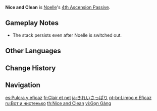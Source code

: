 {{Talent Infobox
|image         = Talent Nice and Clean.png
|character     = Noelle
|type          = 4th Ascension Passive
|info          = Every 4 [[Favonius Bladework - Maid|Normal or Charged Attack]] hits will decrease the CD of [[Breastplate]] by 1s.<br>Hitting multiple opponents with a single attack is only counted as 1 hit.
|utility1      = Cooldown Reduction
|utility2      = Charged Attack
}}
'''Nice and Clean''' is [[Noelle]]'s [[4th Ascension Passive]].

==Gameplay Notes==
* The stack persists even after Noelle is switched out.
<!-- Pending test: * Does not gain any stack when ''Breastplate'' is off cooldown and stack also resets to zero.-->

==Other Languages==
{{Other Languages
|en      = Nice and Clean
|zhs     = 干净利落
|zhs_rm  = Gānjìng-lìluo
|zht     = 乾淨俐落
|zht_rm  = Gānjìng-lìluo
|zh_tl   = Neat and Tidy
|ja      = きれいさっぱり
|ja_rm   = Kireisappari
|ja_tl   = Spotless
|ko      = 산뜻깔끔
|ko_tl   = Fresh and Tidy
|es      = Pulcra y eficaz
|es_tl   = Neat and Efficiency
|fr      = Clair et net
|fr_tl   = Nice and Clean
|ru      = Вот и чистенько
|ru_tl   = Now It's Clean
|th      = Nice and Clean
|vi      = Gọn Gàng
|vi_tl   = Tidy
|de      = Sauber und geschwind
|de_tl   = Clean and Swift
|id      = Nice and Clean
|pt      = Limpo e Eficaz
|pt_tl   = 
|tr      = Tertemiz
|tr_tl   = Squeaky Clean
|it      = Pulito e ordinato
|it_tl   = Clean and Tidy
}}

==Change History==
{{Change History|1.0}}
{{Clr}}
==Navigation==
{{Talent Navbox|Noelle}}

[[es:Pulcra y eficaz]]
[[fr:Clair et net]]
[[ja:きれいさっぱり]]
[[pt-br:Limpo e Eficaz]]
[[ru:Вот и чистенько]]
[[th:Nice and Clean]]
[[vi:Gọn Gàng]]